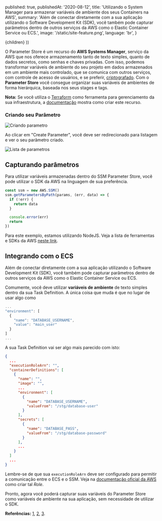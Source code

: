 
  published: true,
  publishedAt: '2020-08-12',
  title: 'Utilizando o System Manager para armazenar variáveis de ambiente dos seus Containers na AWS',
  summary: 'Além de conectar diretamente com a sua aplicação utilizando o Software Development Kit (SDK), você também pode capturar parâmetros dentro de outros serviços da AWS como o Elastic Container Service ou ECS.',
  image: '/static/site-feature.png',
  language: 'br',
}

  <BlogPost language={meta.language} path={router.pathname} meta={meta}>
    {children}
  </BlogPost>
))


O Parameter Store é um recurso do **AWS Systems Manager**, serviço da AWS que nos oferece armazenamento tanto de texto simples, quanto de dados secretos, como senhas e chaves privadas. Com isso, podemos transformar variáveis de ambiente do seu projeto em dados armazenados em um ambiente mais controlado, que se comunica com outros serviços, com controle de acesso de usuários, e se preferir, [criptografado](https://aws.amazon.com/pt/kms/). Com o **Parameter Store** você consegue organizar suas variáveis de ambientes de forma hierárquica, baseada nos seus stages e tags.

**Nota:** Se você utiliza o [Terraform](https://www.terraform.io/) como ferramenta para gerenciamento da sua infraestrutura, a [documentação](https://www.terraform.io/docs/providers/aws/r/ssm_parameter.html) mostra como criar este recurso.

### Criando seu Parâmetro

![Criando parametro](/static/posts/criando-parametro-aws-param-store.png)

Ao clicar em "Create Parameter", você deve ser redirecionado para listagem e ver o seu parâmetro criado.

![Lista de parametros](/static/posts/lista-parametros-aws-param-store.png)

## Capturando parâmetros

Para utilizar variáveis armazenadas dentro do SSM Parameter Store, você pode utilizar o SDK da AWS na linguagem de sua preferência.

```jsx
const ssm = new AWS.SSM()
ssm.getParametersByPath(params, (err, data) => {
  if (!err) {
    return data  
  }

  console.error(err)
  return
})
```

Para este exemplo, estamos utilizando NodeJS. Veja a lista de ferramentas e SDKs da AWS [neste link](https://aws.amazon.com/tools/).

## Integrando com o ECS

Além de conectar diretamente com a sua aplicação utilizando o Software Development Kit (SDK), você também pode capturar parâmetros dentro de outros serviços da AWS como o Elastic Container Service ou ECS.

Comumente, você deve utilizar **variáveis de ambiente** de texto simples dentro da sua Task Definition. A única coisa que muda é que no lugar de usar algo como

```jsx
...
"environment": [
  {
    "name": "DATABASE_USERNAME",
    "value": "main_user"
  }
]
...
```

A sua Task Definition vai ser algo mais parecido com isto:

```json
{
  ...
  "executionRoleArn": "",
  "containerDefinitions": [
    {
      "name": "",
      "image": "",
      ...
      "environment": [
        {
          "name": "DATABASE_USERNAME",
          "valueFrom": "/stg/database-user"
        }
      ],
      "secrets": [
        {
          "name": "DATABASE_PASS",
          "valueFrom": "/stg/database-password"
        }
      ],
      ...
    }
  ]
  ...
}
```

Lembre-se de que sua `executionRoleArn` deve ser configurado para permitir a comunicação entre o ECS e o SSM. Veja na [documentação oficial da AWS](https://docs.aws.amazon.com/AmazonECS/latest/developerguide/task_execution_IAM_role.html#task-execution-secrets) como criar tal *Role*.

Pronto, agora você poderá capturar suas variáveis do Parameter Store como variáveis de ambiente na sua aplicação, sem necessidade de utilizar o SDK.

**Referências:** [1](https://docs.aws.amazon.com/AmazonECS/latest/developerguide/task_definition_parameters.html), [2](https://docs.aws.amazon.com/AWSJavaScriptSDK/latest/AWS/SSM.html), [3](https://aws.amazon.com/pt/systems-manager/features/?nc1=h_ls).
